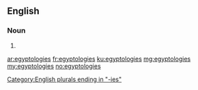 ==English==

===Noun===
{{head|en|noun plural form}}

# {{plural of|egyptology|lang=en}}

[[Category:English plurals ending in "-ies"]]

[[ar:egyptologies]]
[[fr:egyptologies]]
[[ku:egyptologies]]
[[mg:egyptologies]]
[[my:egyptologies]]
[[no:egyptologies]]